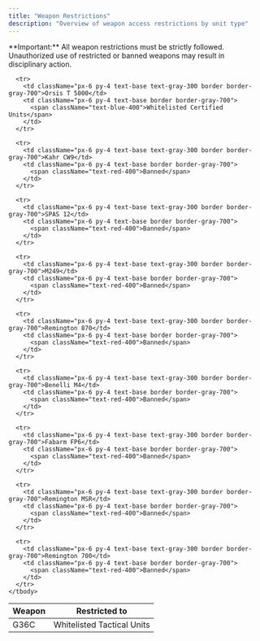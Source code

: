 ```yaml
---
title: "Weapon Restrictions"
description: "Overview of weapon access restrictions by unit type"
---
```

<Note>
  **Important:** All weapon restrictions must be strictly followed. Unauthorized use of restricted or banned weapons may result in disciplinary action.
</Note>
<div className="overflow-x-auto">
  <table className="w-full border-collapse">
    <thead>
      <tr className="bg-gray-900/50">
        <th className="px-6 py-4 text-left text-base font-semibold text-gray-200 border border-gray-700 w-1/2">
          Weapon
        </th>
        <th className="px-6 py-4 text-left text-base font-semibold text-gray-200 border border-gray-700 w-1/2">
          Restricted to
        </th>
      </tr>
    </thead>
    <tbody>
      <tr>
        <td className="px-6 py-4 text-base text-gray-300 border border-gray-700">G36C</td>
        <td className="px-6 py-4 text-base border border-gray-700">
          <span className="text-blue-400">Whitelisted Tactical Units</span>
        </td>
      </tr>
      
      <tr>
        <td className="px-6 py-4 text-base text-gray-300 border border-gray-700">Orsis T 5000</td>
        <td className="px-6 py-4 text-base border border-gray-700">
          <span className="text-blue-400">Whitelisted Certified Units</span>
        </td>
      </tr>
      
      <tr>
        <td className="px-6 py-4 text-base text-gray-300 border border-gray-700">Kahr CW9</td>
        <td className="px-6 py-4 text-base border border-gray-700">
          <span className="text-red-400">Banned</span>
        </td>
      </tr>
      
      <tr>
        <td className="px-6 py-4 text-base text-gray-300 border border-gray-700">SPAS 12</td>
        <td className="px-6 py-4 text-base border border-gray-700">
          <span className="text-red-400">Banned</span>
        </td>
      </tr>
      
      <tr>
        <td className="px-6 py-4 text-base text-gray-300 border border-gray-700">M249</td>
        <td className="px-6 py-4 text-base border border-gray-700">
          <span className="text-red-400">Banned</span>
        </td>
      </tr>
      
      <tr>
        <td className="px-6 py-4 text-base text-gray-300 border border-gray-700">Remington 870</td>
        <td className="px-6 py-4 text-base border border-gray-700">
          <span className="text-red-400">Banned</span>
        </td>
      </tr>
      
      <tr>
        <td className="px-6 py-4 text-base text-gray-300 border border-gray-700">Benelli M4</td>
        <td className="px-6 py-4 text-base border border-gray-700">
          <span className="text-red-400">Banned</span>
        </td>
      </tr>
      
      <tr>
        <td className="px-6 py-4 text-base text-gray-300 border border-gray-700">Fabarm FP6</td>
        <td className="px-6 py-4 text-base border border-gray-700">
          <span className="text-red-400">Banned</span>
        </td>
      </tr>
      
      <tr>
        <td className="px-6 py-4 text-base text-gray-300 border border-gray-700">Remington MSR</td>
        <td className="px-6 py-4 text-base border border-gray-700">
          <span className="text-red-400">Banned</span>
        </td>
      </tr>
      
      <tr>
        <td className="px-6 py-4 text-base text-gray-300 border border-gray-700">Remington 700</td>
        <td className="px-6 py-4 text-base border border-gray-700">
          <span className="text-red-400">Banned</span>
        </td>
      </tr>
    </tbody>
  </table>
</div>
